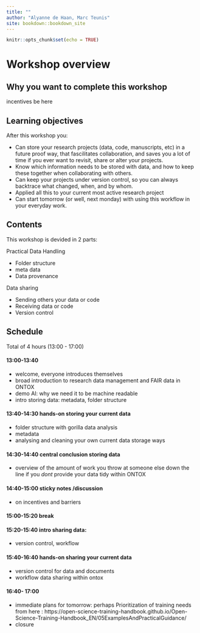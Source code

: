 ```yaml
---
title: ""
author: "Alyanne de Haan, Marc Teunis"
site: bookdown::bookdown_site
---
```


```r
knitr::opts_chunk$set(echo = TRUE)

```

# Workshop overview

## Why you want to complete this workshop

incentives be here


## Learning objectives

After this workshop you:

 - Can store your research projects (data, code, manuscripts, etc) in a future proof way, that fascilitates collaboration, and saves you a lot of time if you ever want to revisit, share or alter your projects. 
 - Know which information needs to be stored with data, and how to keep these together when collaborating with others.
 - Can keep your projects under version control, so you can always backtrace what changed, when, and by whom.
 - Applied all this to your current most active research project
 - Can start tomorrow (or well, next monday) with using this workflow in your everyday work.
 
## Contents 

This workshop is devided in 2 parts: 

Practical Data Handling

 - Folder structure
 - meta data
 - Data provenance
 
Data sharing

 - Sending others your data or code 
 - Receiving data or code
 - Version control 

## Schedule 

Total of 4 hours (13:00 - 17:00) 

#### 13:00-13:40
 - welcome, everyone introduces themselves
 - broad introduction to research data management and FAIR data in ONTOX
 - demo AI: why we need it to be machine readable
 - intro storing data: metadata, folder structure
 
#### 13:40-14:30 hands-on storing your current data 
 - folder structure with gorilla data analysis
 - metadata
 - analysing and cleaning your own current data storage ways

#### 14:30-14:40 central conclusion storing data
 - overview of the amount of work you throw at someone else down the line if you _dont_ provide your data tidy within ONTOX

#### 14:40-15:00 sticky notes /discussion
 - on incentives and barriers

#### 15:00-15:20 break

#### 15:20-15:40  intro sharing data: 
  - version control, workflow

#### 15:40-16:40  hands-on sharing your current data
 - version control for data and documents
 - workflow data sharing within ontox

#### 16:40- 17:00
 - immediate plans for tomorrow: perhaps Prioritization of training needs from here : https://open-science-training-handbook.github.io/Open-Science-Training-Handbook_EN/05ExamplesAndPracticalGuidance/
 - closure

